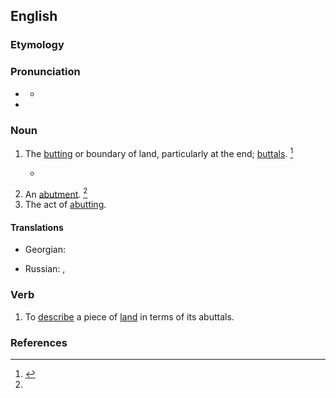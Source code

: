 ==English==

===Etymology===
{{suffix|en|abut|al}}

===Pronunciation===
* {{a|US}} {{IPA|en|/əˈbʌt.l̩/}}
** {{audio|en|LL-Q1860 (eng)-Vealhurl-abuttal.wav|Audio (UK)}}
* {{rhymes|en|ʌtəl|s=3}}

===Noun===
{{en-noun}}

# {{lb|en|rare|pluralonly}} The [[butting]] or boundary of land, particularly at the end; [[buttals]]. {{defdate|First attested in the early 17<sup>th</sup> century.}}<ref name=SOED>{{R:SOED5|page=11}}</ref>
#*{{RQ:Bacon Maxims of the Law}}
#*:{{quote|en|The land is set forth by bounds and '''abuttals'''.}}
# An [[abutment]]. {{defdate|First attested in the early 17<sup>th</sup> century.}}<ref name=SOED/>
# The act of [[abut]]ting.

====Translations====
{{trans-top|boundary of land}}
* Georgian: {{t|ka|მიჯნა|sc=Geor}}
{{trans-mid}}
* Russian: {{t+|ru|межа́|f}}, {{t+|ru|грани́ца|f}}
{{trans-bottom}}

===Verb===
{{en-noun}}

# {{lb|en|transitive}} To [[describe]] a piece of [[land]] in terms of its abuttals.

===References===
<references/>